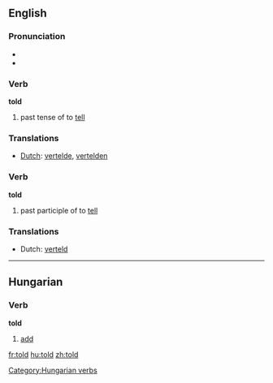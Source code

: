 ==English==

{{rank|world|thing|set|196|told|both|having|look}}

===Pronunciation===
*{{SAMPA|/'/}}
*{{IPA|/'told/}}

===Verb===
'''told'''
# past tense of to [[tell]]

===Translations===
*[[Dutch]]: [[vertelde]], [[vertelden]]

===Verb===
'''told'''
# past participle of to [[tell]]

===Translations===
*Dutch: [[verteld]]


-----

==Hungarian==

===Verb===
'''told'''

#[[add]]

[[Category:Hungarian verbs]]

[[fr:told]]
[[hu:told]]
[[zh:told]]